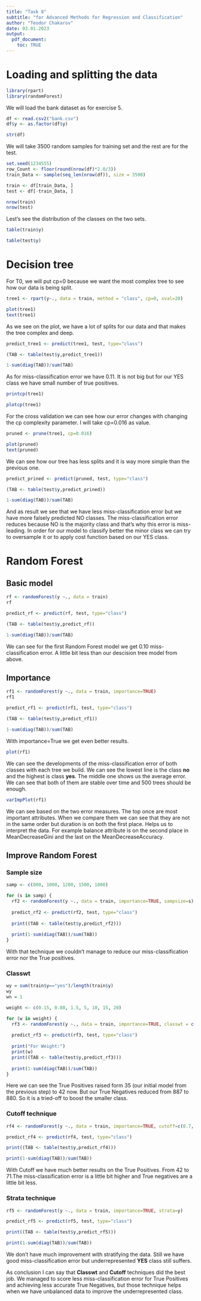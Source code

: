 ```yaml
---
title: "Task 8"
subtitle: "for Advanced Methods for Regression and Classification"
author: "Teodor Chakarov"
date: 03.01.2023
output: 
  pdf_document:
    toc: TRUE
---
```



# Loading and splitting the data

```r
library(rpart)
library(randomForest)
```

We will load the bank dataset as for exercise 5.

```r
df <- read.csv2("bank.csv")
df$y <- as.factor(df$y)

str(df)
```

We will take 3500 random samples for training set and the rest are for the test.
```r
set.seed(1234555)
row_Count <- floor(round(nrow(df)*2.0/3))
train_Data <- sample(seq_len(nrow(df)), size = 3500)

train <- df[train_Data, ]
test <- df[-train_Data, ]

```

```r
nrow(train)
nrow(test)
```

Lest's see the distribution of the classes on the two sets. 
```r
table(train$y)
```
```r
table(test$y)
```


# Decision tree

For T0, we will put cp=0 because we want the most complex tree to see how our data is being split.
```r
tree1 <- rpart(y~., data = train, method = "class", cp=0, xval=20)

plot(tree1)
text(tree1)
```
As we see on the plot, we have a lot of splits for our data and that makes the tree complex and deep.

```r
predict_tree1 <- predict(tree1, test, type="class")

(TAB <- table(test$y,predict_tree1))

1-sum(diag(TAB))/sum(TAB)
```

As for miss-classification error we have 0.11. It is not big but for our YES class we have small number of true positives.

```r
printcp(tree1)
```

```r
plotcp(tree1)
```
For the cross validation we can see how our error changes with changing the cp complexity parameter. I will take cp=0.016 as value.

```r
pruned <- prune(tree1, cp=0.016)
```


```r
plot(pruned)
text(pruned)
```
We can see how our tree has less splits and it is way more simple than the previous one. 

```r
predict_prined <- predict(pruned, test, type="class")

(TAB <- table(test$y,predict_prined))

1-sum(diag(TAB))/sum(TAB)
```

And as result we see that we have less miss-classification error but we have more falsely predicted NO classes. The miss-classification error reduces because NO is the majority class and that's why this error is miss-leading. In order for our model to classify better the minor class we can try to oversample it or to apply cost function based on our YES class. 

# Random Forest

## Basic model

```r
rf <- randomForest(y ~., data = train)
rf
```

```r
predict_rf <- predict(rf, test, type="class")

(TAB <- table(test$y,predict_rf))

1-sum(diag(TAB))/sum(TAB)
```

We can see for the first Random Forest model we get 0.10 miss-classification error. A little bit less than our descision tree model from above.


## Importance

```r
rf1 <- randomForest(y ~., data = train, importance=TRUE)
rf1
```

```r
predict_rf1 <- predict(rf1, test, type="class")

(TAB <- table(test$y,predict_rf1))

1-sum(diag(TAB))/sum(TAB)
```

With importance=True we get even better results. 

```r
plot(rf1)
```
We can see the developments of the miss-classification error of both classes with each tree we build. We can see the lowest line is the class **no** and the highest is class **yes**. The middle one shows us the average error. We can see that both of them are stable over time and 500 trees should be enough.

```r
varImpPlot(rf1)
```

We can see based on the two error measures. The top once are most important attributes. When we compare them we can see that they are not in the same order but duration is on both the first place. Helps us to interpret the data. For example balance attribute is on the second place in MeanDecreaseGini and the last on the MeanDecreaseAccuracy.


## Improve Random Forest

### Sample size
```r
samp <- c(800, 1000, 1200, 1500, 1800)

for (s in samp) {
  rf2 <- randomForest(y ~., data = train, importance=TRUE, sampsize=s)
  
  predict_rf2 <- predict(rf2, test, type="class")
  
  print((TAB <- table(test$y,predict_rf2)))
  
  print(1-sum(diag(TAB))/sum(TAB))
}
```

With that technique we couldn't manage to reduce our miss-classification error nor the True positives. 

### Classwt

```r
wy = sum(train$y=="yes")/length(train$y)
wy
wn = 1
```

```r
weight <- c(0.15, 0.80, 1.5, 5, 10, 15, 20)

for (w in weight) {
  rf3 <- randomForest(y ~., data = train, importance=TRUE, classwt = c("yes"=1, "no"=w))
  
  predict_rf3 <- predict(rf3, test, type="class")
  
  print("For Weight:")
  print(w)
  print((TAB <- table(test$y,predict_rf3)))
  
  print(1-sum(diag(TAB))/sum(TAB))
}
```

Here we can see the True Positives raised form 35 (our initial model from the previous step) to 42 now. But our True Negatives reduced from 887 to 880. So it is a tried-off to boost the smaller class.

### Cutoff technique

```r
rf4 <- randomForest(y ~., data = train, importance=TRUE, cutoff=c(0.7, 0.3))

predict_rf4 <- predict(rf4, test, type="class")

print((TAB <- table(test$y,predict_rf4)))

print(1-sum(diag(TAB))/sum(TAB))
```

With Cutoff we have much better results on the True Positives. From 42 to 71.The miss-classification error is a little bit higher and True negatives are a little bit less.
 
### Strata technique

```r
rf5 <- randomForest(y ~., data = train, importance=TRUE, strata=y)

predict_rf5 <- predict(rf5, test, type="class")

print((TAB <- table(test$y,predict_rf5)))

print(1-sum(diag(TAB))/sum(TAB))
```

We don't have much improvement with stratifying the data. Still we have good miss-classification error but underrepresented **YES** class still suffers. 


As conclusion I can say that **Classwt** and **Cutoff** techniques did the best job. We managed to score less miss-classification error for True Positives and achieving less accurate True Negatives, but those technique helps when we have unbalanced data to improve the underrepresented class.

